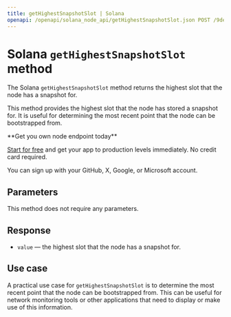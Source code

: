---
title: getHighestSnapshotSlot | Solana
openapi: /openapi/solana_node_api/getHighestSnapshotSlot.json POST /9de47db917d4f69168e3fed02217d15b
---

# Solana `getHighestSnapshotSlot` method

The Solana `getHighestSnapshotSlot` method returns the highest slot that the node has a snapshot for.

This method provides the highest slot that the node has stored a snapshot for. It is useful for determining the most recent point that the node can be bootstrapped from.

<Check>
**Get you own node endpoint today**

[Start for free](https://console.chainstack.com/) and get your app to production levels immediately. No credit card required.

You can sign up with your GitHub, X, Google, or Microsoft account.
</Check>


## Parameters

This method does not require any parameters.

## Response

* `value` — the highest slot that the node has a snapshot for.

## Use case

A practical use case for `getHighestSnapshotSlot` is to determine the most recent point that the node can be bootstrapped from. This can be useful for network monitoring tools or other applications that need to display or make use of this information.

